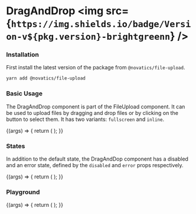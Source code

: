 
<Meta title="DragAndDrop" component={DragAndDrop} />

# DragAndDrop <img src={`https://img.shields.io/badge/Version-v${pkg.version}-brightgreenn`} />

### Installation

First install the latest version of the package from `@novatics/file-upload`.

```bash
yarn add @novatics/file-upload
```

### Basic Usage

The DragAndDrop component is part of the FileUpload component. It can be used to upload files by dragging and drop files or by clicking on the button to select them. It has two variants: `fullscreen` and `inline`.

<Canvas>
  <Story name="Basic Usage">
    {(args) => {
      return (
        <Stack width="50rem" spacing={2}>
          <DragAndDrop
            variant="fullscreen"
            multiple
            acceptedLabels="JPG, PNG and GIF"
          />
          <DragAndDrop variant="inline" acceptedLabels="JPG, PNG and GIF" />
        </Stack>
      );
    }}
  </Story>
</Canvas>

### States

In addition to the default state, the DragAndDop component has a disabled and an error state, defined by the `disabled` and `error` props respectively.

<Canvas>
  <Story name="States">
    {(args) => {
      return (
        <Stack spacing={2} width="50rem">
          <DragAndDrop
            variant="inline"
            disabled
            acceptedLabels="JPG, PNG and GIF"
          />
          <DragAndDrop
            variant="inline"
            acceptedLabels="JPG, PNG and GIF"
            error="An error occurred."
          />
        </Stack>
      );
    }}
  </Story>
</Canvas>

### Playground

<Canvas>
  <Story name="Playground" argTypes={{}}>
    {(args) => {
      return (
        <Box width="50rem">
          <DragAndDrop {...args} />
        </Box>
      );
    }}
  </Story>
</Canvas>

<ArgsTable story="Playground" />
